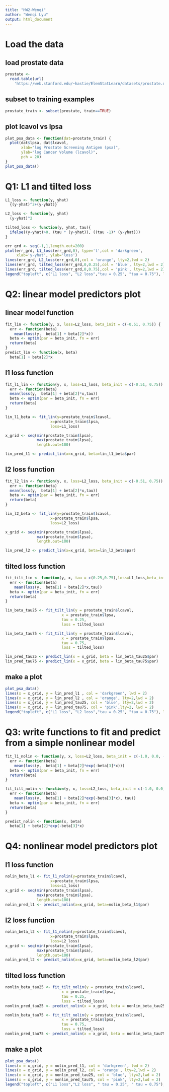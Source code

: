 ```yaml
---
title: "HW2-Wenqi"
author: "Wenqi Lyu"
output: html_document
---
```


# Load the data

## load prostate data
```r
prostate <- 
  read.table(url(
    'https://web.stanford.edu/~hastie/ElemStatLearn/datasets/prostate.data'))
```

## subset to training examples
```r
prostate_train <- subset(prostate, train==TRUE)
```

## plot lcavol vs lpsa

```r
plot_psa_data <- function(dat=prostate_train) {
  plot(dat$lpsa, dat$lcavol,
       xlab="log Prostate Screening Antigen (psa)",
       ylab="log Cancer Volume (lcavol)",
       pch = 20)
}
plot_psa_data()
```

# Q1: L1 and tilted loss

```r
L1_loss <- function(y, yhat)
  {(y-yhat)^2+(y-yhat)}

L2_loss <- function(y, yhat)
  (y-yhat)^2

tilted_loss <- function(y, yhat, tau){
  ifelse((y-yhat)>0, (tau * (y-yhat)), ((tau -1)* (y-yhat)))
}
```

```r
err_grd <- seq(-1,1,length.out=200)
plot(err_grd, L1_loss(err_grd,0), type='l',col = 'darkgreen',
     xlab='y-yhat', ylab='loss')
lines(err_grd, L2_loss(err_grd,0),col = 'orange', lty=2,lwd = 2)
lines(err_grd, tilted_loss(err_grd,0,0.25),col = 'blue', lty=2,lwd = 2)
lines(err_grd, tilted_loss(err_grd,0,0.75),col = 'pink', lty=2,lwd = 2)
legend("topleft", c("L1 loss", "L2 loss","tau = 0.25", "tau = 0.75"), lwd = c(2,2,2),col = c("darkgreen", "orange","blue", "pink"))
```


# Q2: linear model predictors plot

## linear model function

```r
fit_lin <- function(y, x, loss=L2_loss, beta_init = c(-0.51, 0.75)) {
  err <- function(beta)
    mean(loss(y,  beta[1] + beta[2]*x))
  beta <- optim(par = beta_init, fn = err)
  return(beta)
}
predict_lin <- function(x, beta)
  beta[1] + beta[2]*x
```

## l1 loss function

```r
fit_l1_lin <- function(y, x, loss=L1_loss, beta_init = c(-0.51, 0.75)) {
  err <- function(beta)
  mean(loss(y,  beta[1] + beta[2]*x,tau))
  beta <- optim(par = beta_init, fn = err)
  return(beta)
}

lin_l1_beta <- fit_lin(y=prostate_train$lcavol,
                    x=prostate_train$lpsa,
                    loss=L1_loss)

x_grid <- seq(min(prostate_train$lpsa),
              max(prostate_train$lpsa),
              length.out=100)

lin_pred_l1 <- predict_lin(x=x_grid, beta=lin_l1_beta$par)

```

## l2 loss function

```r
fit_l2_lin <- function(y, x, loss=L2_loss, beta_init = c(-0.51, 0.75)) {
  err <- function(beta)
  mean(loss(y,  beta[1] + beta[2]*x,tau))
  beta <- optim(par = beta_init, fn = err)
  return(beta)
}

lin_l2_beta <- fit_lin(y=prostate_train$lcavol,
                    x=prostate_train$lpsa,
                    loss=L2_loss)

x_grid <- seq(min(prostate_train$lpsa),
              max(prostate_train$lpsa),
              length.out=100)

lin_pred_l2 <- predict_lin(x=x_grid, beta=lin_l2_beta$par)

```

## tilted loss function

```r
fit_tilt_lin <- function(y, x, tau = c(0.25,0.75),loss=L1_loss,beta_init = c(-0.51, 0.75)) {
  err <- function(beta)
    mean(loss(y,  beta[1] + beta[2]*x,tau))
  beta <- optim(par = beta_init, fn = err)
  return(beta)
}

lin_beta_tau25 <- fit_tilt_lin(y = prostate_train$lcavol,
                         x = prostate_train$lpsa,
                         tau = 0.25,
                         loss = tilted_loss)

lin_beta_tau75 <- fit_tilt_lin(y = prostate_train$lcavol,
                         x = prostate_train$lpsa,
                         tau = 0.75,
                         loss = tilted_loss)

lin_pred_tau25 <- predict_lin(x = x_grid, beta = lin_beta_tau25$par)
lin_pred_tau75 <- predict_lin(x = x_grid, beta = lin_beta_tau75$par)
```

## make a plot

```r
plot_psa_data()
lines(x = x_grid, y = lin_pred_l1 , col = 'darkgreen', lwd = 2)
lines(x = x_grid, y = lin_pred_l2 , col = 'orange', lty=2,lwd = 2)
lines(x = x_grid, y = lin_pred_tau25, col = 'blue', lty=2,lwd = 2)
lines(x = x_grid, y = lin_pred_tau75, col = 'pink',lty=2, lwd = 2)
legend("topleft", c("L1 loss", "L2 loss","tau = 0.25", "tau = 0.75"), lwd = c(2,2,2),col = c("darkgreen","orange", "blue", "pink"))
```


# Q3: write functions to fit and predict from a simple nonlinear model

```r
fit_l1_nolin <- function(y, x, loss=L2_loss, beta_init = c(-1.0, 0.0, -0.3)) {
  err <- function(beta)
    mean(loss(y,  beta[1] + beta[2]*exp(-beta[3]*x)))
  beta <- optim(par = beta_init, fn = err)
  return(beta)
}

fit_tilt_nolin <- function(y, x, loss=L2_loss, beta_init = c(-1.0, 0.0, -0.3), tau = c(0.25,0.75)) {
  err <- function(beta)
    mean(loss(y,  beta[1] + beta[2]*exp(-beta[3]*x), tau))
  beta <- optim(par = beta_init, fn = err)
  return(beta)
}

predict_nolin <- function(x, beta)
  beta[1] + beta[2]*exp(-beta[3]*x)
```

# Q4: nonlinear model predictors plot

## l1 loss function

```r
nolin_beta_l1 <- fit_l1_nolin(y=prostate_train$lcavol,
                    x=prostate_train$lpsa,
                    loss=L1_loss)
x_grid <- seq(min(prostate_train$lpsa),
              max(prostate_train$lpsa),
              length.out=100)
nolin_pred_l1 <- predict_nolin(x=x_grid, beta=nolin_beta_l1$par)
```

## l2 loss function

```r
nolin_beta_l2 <- fit_l1_nolin(y=prostate_train$lcavol,
                    x=prostate_train$lpsa,
                    loss=L2_loss)
x_grid <- seq(min(prostate_train$lpsa),
              max(prostate_train$lpsa),
              length.out=100)
nolin_pred_l2 <- predict_nolin(x=x_grid, beta=nolin_beta_l2$par)
```


## tilted loss function

```r
nonlin_beta_tau25 <- fit_tilt_nolin(y = prostate_train$lcavol,
                         x = prostate_train$lpsa,
                         tau = 0.25,
                         loss = tilted_loss)
nonlin_pred_tau25 <- predict_nolin(x = x_grid, beta = nonlin_beta_tau25$par)

nonlin_beta_tau75 <- fit_tilt_nolin(y = prostate_train$lcavol,
                         x = prostate_train$lpsa,
                         tau = 0.75,
                         loss = tilted_loss)
nonlin_pred_tau75 <- predict_nolin(x = x_grid, beta = nonlin_beta_tau75$par)

```

## make a plot

```r
plot_psa_data()
lines(x = x_grid, y = nolin_pred_l1, col = 'darkgreen', lwd = 2)
lines(x = x_grid, y = nolin_pred_l2, col = 'orange', lty=2,lwd = 2)
lines(x = x_grid, y = nonlin_pred_tau25, col = 'blue', lty=2,lwd = 2)
lines(x = x_grid, y = nonlin_pred_tau75, col = 'pink', lty=2,lwd = 2)
legend("topleft", c("L1 loss","L2 loss", " tau = 0.25", " tau = 0.75"), lwd = c(2,2,2),col = c("darkgreen","orange", "blue", "pink"))

```

